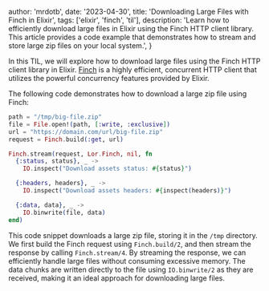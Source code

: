 
  author: 'mrdotb',
  date: '2023-04-30',
  title: 'Downloading Large Files with Finch in Elixir',
  tags: ['elixir', 'finch', 'til'],
  description:
    'Learn how to efficiently download large files in Elixir using the Finch HTTP client library. This article provides a code example that demonstrates how to stream and store large zip files on your local system.',
}


In this TIL, we will explore how to download large files using the Finch HTTP client library in Elixir. [Finch](https://github.com/sneako/finch) is a highly efficient, concurrent HTTP client that utilizes the powerful concurrency features provided by Elixir.

The following code demonstrates how to download a large zip file using Finch:

```elixir
path = "/tmp/big-file.zip"
file = File.open!(path, [:write, :exclusive])
url = "https://domain.com/url/big-file.zip"
request = Finch.build(:get, url)

Finch.stream(request, Lor.Finch, nil, fn
  {:status, status}, _ ->
    IO.inspect("Download assets status: #{status}")

  {:headers, headers}, _ ->
    IO.inspect("Download assets headers: #{inspect(headers)}")

  {:data, data}, _ ->
    IO.binwrite(file, data)
end)
```

This code snippet downloads a large zip file, storing it in the `/tmp` directory. We first build the Finch request using `Finch.build/2`, and then stream the response by calling `Finch.stream/4`. By streaming the response, we can efficiently handle large files without consuming excessive memory. The data chunks are written directly to the file using `IO.binwrite/2` as they are received, making it an ideal approach for downloading large files.
